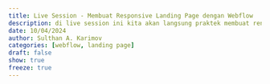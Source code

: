 ```yaml
---
title: Live Session - Membuat Responsive Landing Page dengan Webflow
description: di live session ini kita akan langsung praktek membuat rensponsive landing page dengan webflow
date: 10/04/2024
author: Sulthan A. Karimov
categories: [webflow, landing page]
draft: false
show: true
freeze: true
---
```

